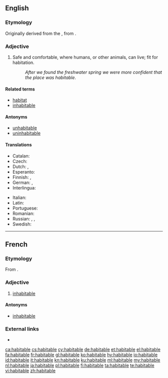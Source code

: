 ==English==

===Etymology===
Originally derived from the {{etyl|la|en}} {{m|la|habitābilis||habitable}}, from {{m|la|habitō||dwell, live}}.

===Adjective===
{{en-adj}}

# Safe and comfortable, where humans, or other animals, can live; fit for habitation.
#: ''After we found the freshwater spring we were more confident that the place was habitable''.

====Related terms====
* [[habitat]]
* [[inhabitable]]

====Antonyms====
* [[unhabitable]]
* [[uninhabitable]]

====Translations====
{{trans-top|where humans or other animals can live}}
* Catalan: {{t+|ca|habitable}}
* Czech: {{t|cs|obyvatelný}}
* Dutch: {{t+|nl|bewoonbaar}}, {{t+|nl|bewoonbare}}
* Esperanto: {{t|eo|enloĝebla}}
* Finnish: {{t|fi|asuttava}}, {{t|fi|asuinkelpoinen}}
* German: {{t+|de|bewohnbar}}, {{t+|de|habitabel}}
* Interlingua: {{t|ia|habitabile}}
{{trans-mid}}
* Italian: {{t+|it|abitabile}}
* Latin: {{t|la|habitabilis}}
* Portuguese: {{t+|pt|habitável}}
* Romanian: {{t+|ro|locuibil}}
* Russian: {{t|ru|[[приго́дный]] [[для]] [[жизнь|жи́зни]]|sc=Cyrl}}, {{t|ru|[[го́дный]] [[для]] [[жильё|жилья́]]|sc=Cyrl}}, {{t+|ru|жило́й|sc=Cyrl}}
* Swedish: {{t+|sv|beboelig}}
{{trans-bottom}}

{{trans-see|inhabited}}

----

==French==

===Etymology===
From {{etyl|la|fr}} {{term|habitabilis|lang=la}}.

===Adjective===
{{fr-adj|mf}}

# [[inhabitable]]

====Antonyms====
* [[inhabitable]]

===External links===
* {{R:TLFi}}

[[ca:habitable]]
[[cs:habitable]]
[[cy:habitable]]
[[de:habitable]]
[[et:habitable]]
[[el:habitable]]
[[fa:habitable]]
[[fr:habitable]]
[[gl:habitable]]
[[ko:habitable]]
[[hy:habitable]]
[[io:habitable]]
[[id:habitable]]
[[it:habitable]]
[[kn:habitable]]
[[ku:habitable]]
[[ml:habitable]]
[[my:habitable]]
[[nl:habitable]]
[[ja:habitable]]
[[pl:habitable]]
[[fi:habitable]]
[[ta:habitable]]
[[te:habitable]]
[[vi:habitable]]
[[zh:habitable]]